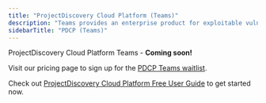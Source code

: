 ```yaml
---
title: "ProjectDiscovery Cloud Platform (Teams)"
description: "Teams provides an enterprise product for exploitable vulnerabilites"
sidebarTitle: "PDCP (Teams)"
---
```


<Tip>ProjectDiscovery Cloud Platform Teams - **Coming soon!** </Tip>

Visit our pricing page to sign up for the [PDCP Teams waitlist](https://projectdiscovery.io/pricing).

Check out [ProjectDiscovery Cloud Platform Free User Guide](/cloud/pdcp-free) to get started now.